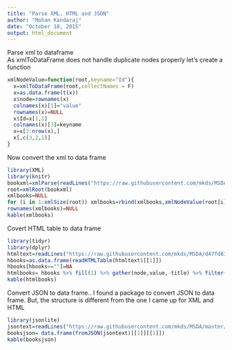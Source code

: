 ```yaml
---
title: "Parse XML, HTML and JSON"
author: "Mohan Kandaraj"
date: "October 18, 2015"
output: html_document
---
```


Parse xml to dataframe  
As xmlToDataFrame does not handle duplicate nodes properly let's create a function

```r
xmlNodeValue=function(root,keyname="Id"){
  x=xmlToDataFrame(root,collectNames = F)
  x=as.data.frame(t(x))
  x$node=rownames(x)
  colnames(x)[1]="value"
  rownames(x)=NULL
  x$Id=x[1,1]
  colnames(x)[3]=keyname
  x=x[2:nrow(x),]
  x[,c(3,2,1)]
}
```
  
Now convert the xml to data frame
```r
library(XML)
library(knitr)
bookxml=xmlParse(readLines("https://raw.githubusercontent.com/mkds/MSDA/master/IS607/data/books.xml"))
root=xmlRoot(bookxml)
xmlbooks=NULL
for (i in 1:xmlSize(root)) xmlbooks=rbind(xmlbooks,xmlNodeValue(root[i],"title"))
rownames(xmlbooks)=NULL
kable(xmlbooks)
```
  
Covert HTML table to data frame
```r
library(tidyr)
library(dplyr)
htmltext=readLines("https://raw.githubusercontent.com/mkds/MSDA/d47fd834bbb37c1cfa7b48cd5613aa46e5cbc6aa/IS607/data/books.html")
hbooks=as.data.frame(readHTMLTable(htmltext)[[1]])
hbooks[hbooks==""]=NA
htmlbooks= hbooks %>% fill(1) %>% gather(node,value,-title) %>% filter(value!="") %>% arrange(title)
kable(htmlbooks)
```

Convert JSON to data frame.. I found a package to convert JSON to data frame. But, the structure is different from the one I came up for XML and HTML
```r
library(jsonlite)
jsontext=readLines("https://raw.githubusercontent.com/mkds/MSDA/master/IS607/data/books.json")
booksjson= data.frame(fromJSON(jsontext)[[1]][[1]])
kable(booksjson)
```